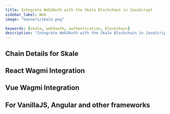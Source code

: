 ```yaml
---
title: Integrate Web3Auth with the Skale Blockchain in JavaScript
sidebar_label: Web
image: "banners/skale.png"

keywords: [skale, web3auth, authentication, blockchain]
description: "Integrate Web3Auth with the Skale Blockchain in JavaScript | Documentation - Web3Auth"
---
```



<SEO
  title="Integrate Web3Auth with the Skale Blockchain in JavaScript"
  description="Integrate Web3Auth with the Skale Blockchain in JavaScript | Documentation - Web3Auth"
  image="https://web3auth.io/docs/banners/skale.png"
  slug="/connect-blockchain/evm/skale/web"
/>

## Chain Details for Skale

<ChainDetailsSkale />

## React Wagmi Integration

<ReactWagmiIntegration />

## Vue Wagmi Integration

<VueWagmiIntegration />

## For VanillaJS, Angular and other frameworks

<JsBlockchainMethods />
